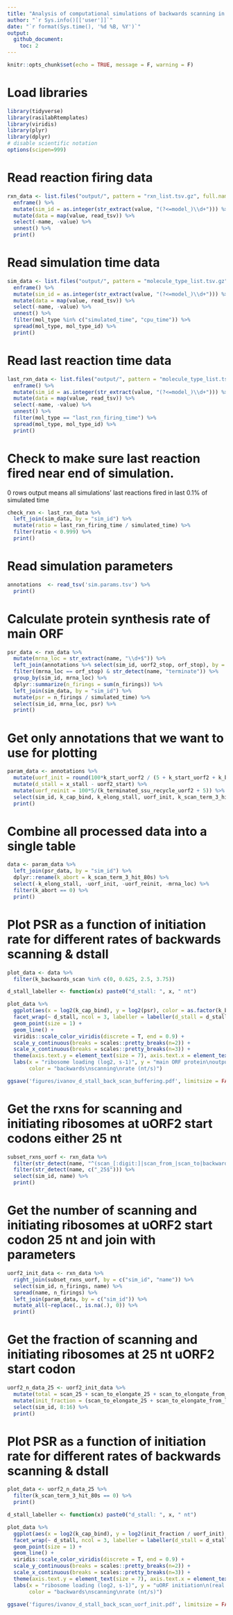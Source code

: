 ```yaml
---
title: "Analysis of computational simulations of backwards scanning in the queueing-mediated enhanced repression model"
author: "`r Sys.info()[['user']]`"
date: "`r format(Sys.time(), '%d %B, %Y')`"
output: 
  github_document:
    toc: 2
---
```


```r
knitr::opts_chunk$set(echo = TRUE, message = F, warning = F)
```

# Load libraries

```r
library(tidyverse)
library(rasilabRtemplates)
library(viridis)
library(plyr)
library(dplyr)
# disable scientific notation
options(scipen=999)
```

# Read reaction firing data

```r
rxn_data <- list.files("output/", pattern = "rxn_list.tsv.gz", full.names = T) %>% 
  enframe() %>% 
  mutate(sim_id = as.integer(str_extract(value, "(?<=model_)\\d+"))) %>% 
  mutate(data = map(value, read_tsv)) %>%
  select(-name, -value) %>% 
  unnest() %>%
  print()
```

# Read simulation time data

```r
sim_data <- list.files("output/", pattern = "molecule_type_list.tsv.gz", full.names = T) %>% 
  enframe() %>% 
  mutate(sim_id = as.integer(str_extract(value, "(?<=model_)\\d+"))) %>% 
  mutate(data = map(value, read_tsv)) %>%
  select(-name, -value) %>% 
  unnest() %>% 
  filter(mol_type %in% c("simulated_time", "cpu_time")) %>% 
  spread(mol_type, mol_type_id) %>% 
  print()
```

# Read last reaction time data

```r
last_rxn_data <- list.files("output/", pattern = "molecule_type_list.tsv.gz", full.names = T) %>% 
  enframe() %>% 
  mutate(sim_id = as.integer(str_extract(value, "(?<=model_)\\d+"))) %>% 
  mutate(data = map(value, read_tsv)) %>%
  select(-name, -value) %>% 
  unnest() %>% 
  filter(mol_type == "last_rxn_firing_time") %>%
  spread(mol_type, mol_type_id) %>% 
  print()
```

# Check to make sure last reaction fired near end of simulation. 
0 rows output means all simulations' last reactions fired in last 0.1% of simulated time

```r
check_rxn <- last_rxn_data %>%
  left_join(sim_data, by = "sim_id") %>%
  mutate(ratio = last_rxn_firing_time / simulated_time) %>%
  filter(ratio < 0.999) %>%
  print()
```

# Read simulation parameters

```r
annotations  <- read_tsv('sim.params.tsv') %>%
  print()
```

# Calculate protein synthesis rate of main ORF

```r
psr_data <- rxn_data %>% 
  mutate(mrna_loc = str_extract(name, "\\d+$")) %>%
  left_join(annotations %>% select(sim_id, uorf2_stop, orf_stop), by = "sim_id") %>% 
  filter((mrna_loc == orf_stop) & str_detect(name, "terminate")) %>% 
  group_by(sim_id, mrna_loc) %>% 
  dplyr::summarize(n_firings = sum(n_firings)) %>%
  left_join(sim_data, by = "sim_id") %>% 
  mutate(psr = n_firings / simulated_time) %>% 
  select(sim_id, mrna_loc, psr) %>%
  print()
```

# Get only annotations that we want to use for plotting

```r
param_data <- annotations %>%
  mutate(uorf_init = round(100*k_start_uorf2 / (5 + k_start_uorf2 + k_backwards_scan)),2) %>%
  mutate(d_stall = x_stall - uorf2_start) %>%
  mutate(uorf_reinit = 100*5/(k_terminated_ssu_recycle_uorf2 + 5)) %>%
  select(sim_id, k_cap_bind, k_elong_stall, uorf_init, k_scan_term_3_hit_80s, d_stall, uorf_reinit, k_backwards_scan) %>%
  print()
```

# Combine all processed data into a single table

```r
data <- param_data %>% 
  left_join(psr_data, by = "sim_id") %>%
  dplyr::rename(k_abort = k_scan_term_3_hit_80s) %>%
  select(-k_elong_stall, -uorf_init, -uorf_reinit, -mrna_loc) %>%
  filter(k_abort == 0) %>%
  print()
```

# Plot PSR as a function of initiation rate for different rates of backwards scanning & dstall

```r
plot_data <- data %>%
  filter(k_backwards_scan %in% c(0, 0.625, 2.5, 3.75))

d_stall_labeller <- function(x) paste0("d_stall: ", x, " nt")

plot_data %>% 
  ggplot(aes(x = log2(k_cap_bind), y = log2(psr), color = as.factor(k_backwards_scan))) +
  facet_wrap(~ d_stall, ncol = 3, labeller = labeller(d_stall = d_stall_labeller)) +
  geom_point(size = 1) +
  geom_line() +
  viridis::scale_color_viridis(discrete = T, end = 0.9) +
  scale_y_continuous(breaks = scales::pretty_breaks(n=2)) +
  scale_x_continuous(breaks = scales::pretty_breaks(n=3)) +
  theme(axis.text.y = element_text(size = 7), axis.text.x = element_text(size = 7)) +
  labs(x = "ribosome loading (log2, s-1)", y = "main ORF protein\noutput (log2, s-1)",
       color = "backwards\nscanning\nrate (nt/s)")

ggsave('figures/ivanov_d_stall_back_scan_buffering.pdf', limitsize = FALSE)

```

# Get the rxns for scanning and initiating ribosomes at uORF2 start codons either 25 nt

```r
subset_rxns_uorf <- rxn_data %>% 
  filter(str_detect(name, "^(scan_[:digit:]|scan_from_|scan_to|backwards_scan)")) %>% 
  filter(str_detect(name, c("_25$"))) %>%
  select(sim_id, name) %>%
  print()
```

# Get the number of scanning and initiating ribosomes at uORF2 start codon 25 nt and join with parameters

```r
uorf2_init_data <- rxn_data %>% 
  right_join(subset_rxns_uorf, by = c("sim_id", "name")) %>%
  select(sim_id, n_firings, name) %>% 
  spread(name, n_firings) %>% 
  left_join(param_data, by = c("sim_id")) %>%
  mutate_all(~replace(., is.na(.), 0)) %>%
  print()
```

# Get the fraction of scanning and initiating ribosomes at 25 nt uORF2 start codon

```r
uorf2_n_data_25 <- uorf2_init_data %>%
  mutate(total = scan_25 + scan_to_elongate_25 + scan_to_elongate_from_leading_collision_25 + backwards_scan_25 + backwards_scan_from_scan_collision_25 + backwards_scan_from_elongation_collision_25) %>% 
  mutate(init_fraction = (scan_to_elongate_25 + scan_to_elongate_from_leading_collision_25) / total * 100) %>%
  select(sim_id, 8:16) %>%
  print()
```

# Plot PSR as a function of initiation rate for different rates of backwards scanning & dstall

```r
plot_data <- uorf2_n_data_25 %>%
  filter(k_scan_term_3_hit_80s == 0) %>%
  print()

d_stall_labeller <- function(x) paste0("d_stall: ", x, " nt")

plot_data %>% 
  ggplot(aes(x = log2(k_cap_bind), y = log2(init_fraction / uorf_init), color = as.factor(k_backwards_scan))) +
  facet_wrap(~ d_stall, ncol = 3, labeller = labeller(d_stall = d_stall_labeller)) +
  geom_point(size = 1) +
  geom_line() +
  viridis::scale_color_viridis(discrete = T, end = 0.9) +
  scale_y_continuous(breaks = scales::pretty_breaks(n=2)) +
  scale_x_continuous(breaks = scales::pretty_breaks(n=3)) +
  theme(axis.text.y = element_text(size = 7), axis.text.x = element_text(size = 7)) +
  labs(x = "ribosome loading (log2, s-1)", y = "uORF initiation\n(real / baseline, log2)",
       color = "backwards\nscanning\nrate (nt/s)")

ggsave('figures/ivanov_d_stall_back_scan_uorf_init.pdf', limitsize = FALSE)

```